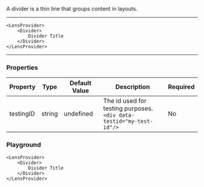 
A divider is a thin line that groups content in layouts.

---
    <LensProvider>
        <Divider>
            Divider Title
        </Divider>
    </LensProvider>
---

### Properties

|Property|Type|Default Value|Description|Required|
|---|---|---|---|---|
|testingID| string | undefined | The id used for testing purposes.<br/>`<div data-testid="my-test-id"/>` |No|

### Playground

```tsx live
<LensProvider>
    <Divider>
        Divider Title
    </Divider>
</LensProvider>
```